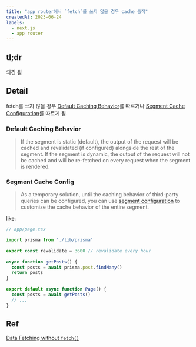 ```yaml
---
title: "app router에서 `fetch`를 쓰지 않을 경우 cache 동작"
createdAt: 2023-06-24
labels:
  - next.js
  - app router
---
```


## tl;dr
되긴 됨

## Detail
fetch를 쓰지 않을 경우 [Default Caching Behavior](https://nextjs.org/docs/app/building-your-application/data-fetching/fetching#default-caching-behavior)를 따르거나 [Segment Cache Configuration](https://nextjs.org/docs/app/building-your-application/data-fetching/fetching#segment-cache-configuration)를 따르게 됨.

### Default Caching Behavior

> If the segment is static (default), the output of the request will be cached and revalidated (if configured) alongside the rest of the segment. If the segment is dynamic, the output of the request will not be cached and will be re-fetched on every request when the segment is rendered.

### Segment Cache Config

> As a temporary solution, until the caching behavior of third-party queries can be configured, you can use [segment configuration](https://nextjs.org/docs/app/api-reference/file-conventions/route-segment-config#revalidate) to customize the cache behavior of the entire segment.

like:
```ts 
// app/page.tsx

import prisma from './lib/prisma'
 
export const revalidate = 3600 // revalidate every hour
 
async function getPosts() {
  const posts = await prisma.post.findMany()
  return posts
}
 
export default async function Page() {
  const posts = await getPosts()
  // ...
}
```

## Ref
[Data Fetching without `fetch()`](https://nextjs.org/docs/app/building-your-application/data-fetching/fetching#data-fetching-without-fetch)